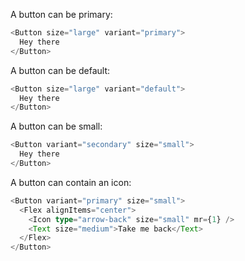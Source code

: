 A button can be primary:

```typescript jsx
<Button size="large" variant="primary">
  Hey there
</Button>
```

A button can be default:

```typescript jsx
<Button size="large" variant="default">
  Hey there
</Button>
```

A button can be small:

```typescript jsx
<Button variant="secondary" size="small">
  Hey there
</Button>
```

A button can contain an icon:

```typescript jsx
<Button variant="primary" size="small">
  <Flex alignItems="center">
    <Icon type="arrow-back" size="small" mr={1} />
    <Text size="medium">Take me back</Text>
  </Flex>
</Button>
```
